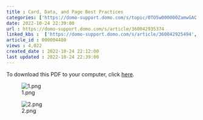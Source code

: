 ```yaml
---
title : Card, Data, and Page Best Practices
categories: ['https://domo-support.domo.com/s/topic/0TO5w000000ZamwGAC']
date: 2022-10-24 22:39:00
url : https://domo-support.domo.com/s/article/360042935374
linked_kbs :  ['https://domo-support.domo.com/s/article/360042925494', 'https://domo-support.domo.com/s/knowledge-base', 'https://domo-support.domo.com/s/article/360043429953', 'https://domo-support.domo.com/s/article/360042935374', 'https://domo-support.domo.com/s/article/360043429933', 'https://domo-support.domo.com/s/article/360043429693', 'https://domo-support.domo.com/s/topic/0TO5w000000ZamwGAC', 'https://domo-support.domo.com/s/article/360043429913']
article_id : 000004480
views : 4,022
created_date : 2022-10-24 22:12:00
last updated : 2022-10-24 22:39:00
---
```




To download this PDF to your computer, click [here](https://domosoftware.sharepoint.com/:b:/s/CS-Edu-PublicFiles/EeKcvFdUvA5AgV6tVJ617MYBxPjSyW8UnMf3ENTuii-ANg?e=EFSycd).


![1.png](1.png)


![2.png](2.png)